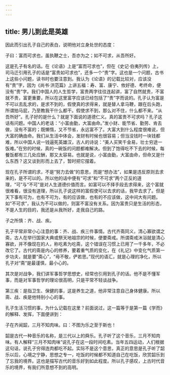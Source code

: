 ```yaml
---
---
---
```

title: 男儿到此是英雄
---




因此而引出孔子自己的表白，说明他对立身处世的态度：

子曰：富而可求也，虽执鞭之士，吾亦为之；如不可求，从吾所好。

这是孔子有名的话。在《论语》上是“富而可求也”，但在《史记·伯夷列传》上，司马迁引用孔子的话是“富贵如可求也”，还多一个“贵”字。这也是一个问题，古书上这些小问题，读书时也要注意到。我认为《论语》的记载比较对，应该没有“贵”字，因为《尚书·洪范篇》上讲五福：寿、富、康宁、攸好德、考终命，便没有“贵”字。我们中国人的人生哲学，富贵两字往往连起讲，富了自然就贵，不富就不贵，富更重要，所以在这里富字应该已经包括了“贵”字而说的。孔子认为富是不可以去乱求的，是求不到的，假使真的求得来，就是替人拿马鞭，跟在后头跑，所谓拍马屁，乃至教我干什么都干。假使求不到，那么对不住，什么都不来。“从吾所好”。孔子好的是什么？就是下面说的道德仁义。真的富贵不可求吗？孔子这话有问题。中国人的老话：“小富由勤，大富由命。”发小财、能节省、勤劳、肯去做，没有不富的；既懒惰，又不节省，永远富不了。大富大到什么程度很难说，但大富的确由命。我们从生活中体会，发财有时候也很容易；但当没钱时一块钱都难，所以中国人说一钱逼死英雄汉，古人的诗说：“美人买笑千金易，壮士穷途一饭难。”在穷的时候，真的一碗饭的问题都难解决。但到了饱得吃不下去的时候，每餐饭都有三几处应酬，那又太容易。也就是说，小富由勤，大富由命，但命又是什么东西？这又谈到形而上去了，暂时把它摆着。

现在孔子所谓的求，不是“努力去做”的意思，而是“想办法”，如果是违反原则去求来的，是不可以的。所以他的话中便有“可求”和“不可求”两个正反的道理，“可”与“不可”是对人生道德价值而言。如富可以不择手段去求得来，这个富就很难看，很没有道理，所以孔子说这样的富假使可以去求的话，我早去求了。但是天下事有可为，也有不可为，有的应该做，也有的不应该做，这中间大有问题。如“不可求”，我认为不可以做的，则富不富没有关系。因为富贵只是生活的形态，不是人生的目的，我还是从我所好，走我自己的路。

子之所慎：齐、战、疾。

孔子平常非常小心注意的事：齐、战、疾三件事情。古代齐斋同义，清心寡欲谓之斋，古人在举行国家大典或祭天地祖宗的时候，便要斋戒。所谓斋戒沐浴就是清心寡欲，并不像现在的人，称吃素为吃斋，这个错误在习惯上已用了一千多年，不必改它了。古代的斋是内心的修养，要着重气质的变化，在《礼记》中变化气质第一步功夫，就是要“斋心”，“毋不敬，俨若思。”现代的语汇，就是心理的净化，所以孔子对“斋”是最谨慎，最小心的。

其次是对战争，我们讲军事哲学思想史，经常也引用到孔子的话。他不是不懂军事，而是对军事哲学的理论很高明，只是平常不轻谈战争。

第三疾：是指卫生、保健的事，这是养生之道，他非常注意自己身体健康。所以斋、战、疾是他特别小心的事。

孔子生活习惯的事，为什么记载在这里？前面说过，这一篇等于是第一篇《学而》的解释、发挥，下面便讲到：

子在齐闻韶，三月不知肉味。曰：不图为乐之至于斯也！

韶是古代一种音乐的名称，是三代以上的舜乐。孔子听了这个音乐，三月不知肉味。有人解释“三月不知肉味”说孔子在这一段时间吃素。当年五四运动，人们根据这句话，说孔子穷得连肉都吃不起。实际不是这个意思，真正的意思是孔子听了韶乐以后，心境之宁静，思想之专一，吃饭的时候都不知道自己在吃饭，欣赏韶乐到了忘我的境界。这也是描写古代的音乐好到如此程度。所以孔子感叹，上古时代音乐的境界，有我们所意想不到的高明。